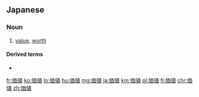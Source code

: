 {{also|價值|價値|价值}}
==Japanese==
{{wikipedia|lang=ja}}
{{ja-kanjitab|か|ち|yomi=o}}

===Noun===
{{ja-noun|かち|kyu=價値}}

# [[value]], [[worth]]

====Derived terms====
* {{ja-r|価値観|かちかん}}

[[fr:価値]]
[[ko:価値]]
[[lo:価値]]
[[hu:価値]]
[[mg:価値]]
[[ja:価値]]
[[km:価値]]
[[pl:価値]]
[[fi:価値]]
[[chr:価値]]
[[zh:価値]]